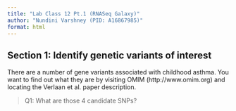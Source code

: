 ```yaml
---
title: "Lab Class 12 Pt.1 (RNASeq Galaxy)"
author: "Nundini Varshney (PID: A16867985)"
format: html
---
```


## Section 1: Identify genetic variants of interest 

There are a number of gene variants associated with childhood asthma. You want to find out what they are by visiting OMIM (http://www.omim.org) and locating the 
Verlaan et al. paper description. 

> Q1: What are those 4 candidate SNPs?

```r

```

